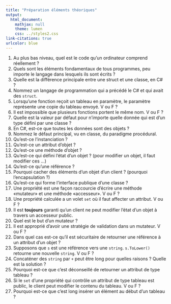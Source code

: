 ```yaml
---
title: "Préparation éléments théoriques"
output:
  html_document:
    mathjax: null
    theme: lumen
    css: ../styles2.css
link-citations: true
urlcolor: blue
---
```

1. Au plus bas niveau, quel est le code qu'un ordinateur comprend réellement ?
2. Quels sont les éléments fondamentaux de tous programmes, peu importe le langage dans lesquels ils sont écrits ?
3. Quelle est la différence principale entre une struct et une classe, en C\# ?
4. Nommez un langage de programmation qui a précédé le C\# et qui avait des `struct`.
5. Lorsqu'une fonction reçoit un tableau en paramètre, le paramètre représente une copie du tableau envoyé. V ou F ?
6. Il est impossible que plusieurs fonctions portent le même nom. V ou F ?
7. Quelle est la valeur par défaut pour n'importe quelle donnée qui est d'un type défini par une classe ?
8. En C\#, est-ce que toutes les données sont des objets ?
9. Nommez le défaut principal, vu en classe, du paradigme procédural.
10. Qu'est-ce l'instanciation ?
11. Qu'est-ce un attribut d'objet ?
12. Qu'est-ce une méthode d'objet ?
13. Qu'est-ce qui défini l'état d'un objet ? (pour modifier un objet, il faut modifier ces ...)
14. Qu'est-ce qu'une référence ?
15. Pourquoi cacher des éléments d'un objet d'un client ? (pourquoi l'encapsulation ?)
16. Qu'est-ce qui forme l'interface publique d'une classe ?
17. Une propriété est une façon raccourcie d'écrire une méthode «mutateur» et une méthode «accesseur». V ou F ?
18. Une propriété calculée a un volet `set` où il faut affecter un attribut. V ou F ?
19. Il est **toujours** garanti qu'un client ne peut modifier l'état d'un objet à travers un accesseur public.
20. Quel est le but d'un mutateur ?
21. Il est approprié d'avoir une stratégie de validation dans un mutateur. V ou F ?
22. Dans quel cas est-ce qu'il est sécuritaire de retourner une référence à un attribut d'un objet ?
23. Supposons que `s` est une référence vers une `string`. `s.ToLower()` retourne une nouvelle `string`. V ou F ?
24. Concaténer des `string` par `+` peut être long pour quelles raisons ? Quelle est la solution ?
25. Pourquoi est-ce que c'est déconseillé de retourner un attribut de type tableau ?
26. Si le `set` d'une propriété qui contrôle un attribut de type tableau est public, le client peut modifier le contenu du tableau. V ou F ?
27. Pourquoi est-ce que c'est long insérer un élément au début d'un tableau ?
